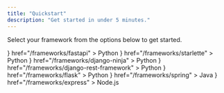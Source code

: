 ```yaml
---
title: "Quickstart"
description: "Get started in under 5 minutes."
---
```


Select your framework from the options below to get started.

<CardGroup cols={4}>
  <Card
    title="FastAPI"
    icon={
      <img
        src="/images/fastapi-icon.svg"
        style={{ height: "32px", maxWidth: "unset" }}
      />
    }
    href="/frameworks/fastapi"
  >
    Python
  </Card>
  <Card
    title="Starlette"
    icon={
      <img
        src="/images/starlette-icon.svg"
        style={{ height: "32px", maxWidth: "unset" }}
      />
    }
    href="/frameworks/starlette"
  >
    Python
  </Card>
  <Card
    title="Django Ninja"
    icon={
      <img
        src="/images/django-icon.svg"
        style={{ height: "32px", maxWidth: "unset" }}
      />
    }
    href="/frameworks/django-ninja"
  >
    Python
  </Card>
  <Card
    title="Django REST Framework"
    icon={
      <img
        src="/images/django-icon.svg"
        style={{ height: "32px", maxWidth: "unset" }}
      />
    }
    href="/frameworks/django-rest-framework"
  >
    Python
  </Card>
  <Card
    title="Flask"
    icon={
      <img
        src="/images/flask-icon.svg"
        style={{ height: "32px", maxWidth: "unset" }}
      />
    }
    href="/frameworks/flask"
  >
    Python
  </Card>
  <Card
    title="Spring"
    icon={
      <img
        src="/images/spring-icon.svg"
        style={{ height: "32px", maxWidth: "unset" }}
      />
    }
    href="/frameworks/spring"
  >
    Java
  </Card>
  <Card
    title="Express"
    icon={
      <img
        src="/images/express-icon.svg"
        style={{ height: "32px", maxWidth: "unset" }}
      />
    }
    href="/frameworks/express"
  >
    Node.js
  </Card>
</CardGroup>
